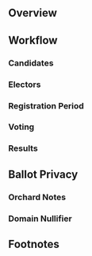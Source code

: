 
## Overview

## Workflow

### Candidates

### Electors

### Registration Period

### Voting

### Results

## Ballot Privacy

### Orchard Notes

### Domain Nullifier

## Footnotes

